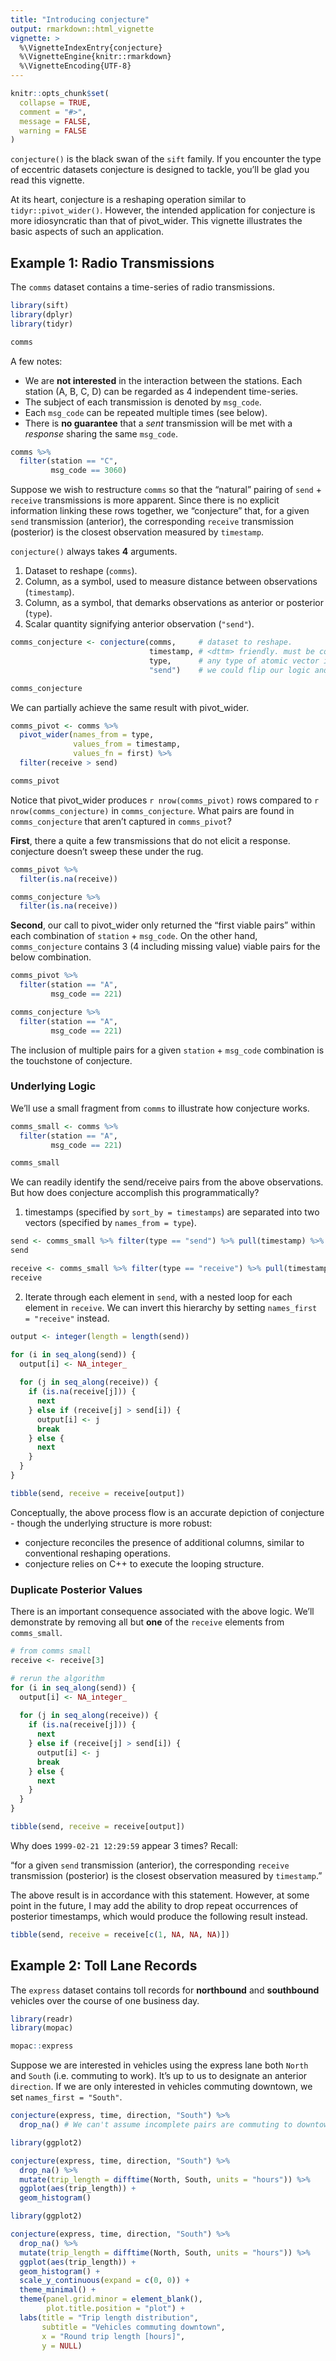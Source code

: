 ```yaml
---
title: "Introducing conjecture"
output: rmarkdown::html_vignette
vignette: >
  %\VignetteIndexEntry{conjecture}
  %\VignetteEngine{knitr::rmarkdown}
  %\VignetteEncoding{UTF-8}
---
```


```r
knitr::opts_chunk$set(
  collapse = TRUE,
  comment = "#>",
  message = FALSE,
  warning = FALSE
)
```

`conjecture()` is the black swan of the `sift` family. If you encounter the type of eccentric datasets  conjecture is designed to tackle, you'll be glad you read this vignette. 

At its heart, conjecture is a reshaping operation similar to `tidyr::pivot_wider()`. However, the intended application for conjecture is more idiosyncratic than that of pivot_wider. This vignette illustrates the basic aspects of such an application.

## Example 1: Radio Transmissions

The `comms` dataset contains a time-series of radio transmissions.

```r
library(sift)
library(dplyr)
library(tidyr)

comms
```

A few notes:

* We are **not interested** in the interaction between the stations. Each station (A, B, C, D) can be regarded as 4 independent time-series. 
* The subject of each transmission is denoted by `msg_code`.
* Each `msg_code` can be repeated multiple times (see below).
* There is **no guarantee** that a *sent* transmission will be met with a  *response* sharing the same `msg_code`.

```r
comms %>% 
  filter(station == "C",
         msg_code == 3060)
```

Suppose we wish to restructure `comms` so that the "natural" pairing of `send` + `receive` transmissions is more apparent. Since there is no explicit information linking these rows together, we "conjecture" that, for a given `send` transmission (anterior), the corresponding `receive` transmission (posterior) is the closest observation measured by `timestamp`.

`conjecture()` always takes **4** arguments.

1. Dataset to reshape (`comms`).
2. Column, as a symbol, used to measure distance between observations (`timestamp`).
3. Column, as a symbol, that demarks observations as anterior or posterior (`type`).
4. Scalar quantity signifying anterior observation (`"send"`).

```r
comms_conjecture <- conjecture(comms,     # dataset to reshape.
                               timestamp, # <dttm> friendly. must be coercible to numeric.
                               type,      # any type of atomic vector is fine.
                               "send")    # we could flip our logic and supply "receive" instead.

comms_conjecture
```

We can partially achieve the same result with pivot_wider.

```r
comms_pivot <- comms %>% 
  pivot_wider(names_from = type,
              values_from = timestamp,
              values_fn = first) %>% 
  filter(receive > send)

comms_pivot
```

Notice that pivot_wider produces `r nrow(comms_pivot)` rows compared to `r nrow(comms_conjecture)` in `comms_conjecture`. What pairs are found in `comms_conjecture` that aren't captured in `comms_pivot`?

**First**, there a quite a few transmissions that do not elicit a response. conjecture doesn't sweep these under the rug.

```r
comms_pivot %>% 
  filter(is.na(receive))

comms_conjecture %>% 
  filter(is.na(receive))
```

**Second**, our call to pivot_wider only returned the "first viable pairs" within each combination of `station` + `msg_code`. On the other hand, `comms_conjecture` contains 3 (4 including missing value) viable pairs for the below combination.

```r
comms_pivot %>% 
  filter(station == "A",
         msg_code == 221)

comms_conjecture %>% 
  filter(station == "A",
         msg_code == 221)
```

The inclusion of multiple pairs for a given `station` + `msg_code` combination is the touchstone of conjecture.

### Underlying Logic

We'll use a small fragment from `comms` to illustrate how conjecture works.

```r
comms_small <- comms %>% 
  filter(station == "A",
         msg_code == 221)

comms_small
```

We can readily identify the send/receive pairs from the above observations. But how does conjecture accomplish this programmatically?

1. timestamps (specified by `sort_by = timestamps`) are separated into two vectors (specified by `names_from = type`).

```r
send <- comms_small %>% filter(type == "send") %>% pull(timestamp) %>% sort()
send

receive <- comms_small %>% filter(type == "receive") %>% pull(timestamp) %>% sort()
receive
```
2. Iterate through each element in `send`, with a nested loop for each element in `receive`. We can invert this hierarchy by setting `names_first = "receive"` instead.

```r
output <- integer(length = length(send))

for (i in seq_along(send)) {
  output[i] <- NA_integer_
  
  for (j in seq_along(receive)) {
    if (is.na(receive[j])) {
      next
    } else if (receive[j] > send[i]) {
      output[i] <- j
      break
    } else {
      next
    }
  }
}

tibble(send, receive = receive[output])
```
Conceptually, the above process flow is an accurate depiction of conjecture - though the underlying structure is more robust:

* conjecture reconciles the presence of additional columns, similar to conventional reshaping operations.
* conjecture relies on C++ to execute the looping structure.

### Duplicate Posterior Values

There is an important consequence associated with the above logic. We'll demonstrate by removing all but **one** of the `receive` elements from `comms_small`.

```r
# from comms small
receive <- receive[3]

# rerun the algorithm
for (i in seq_along(send)) {
  output[i] <- NA_integer_
  
  for (j in seq_along(receive)) {
    if (is.na(receive[j])) {
      next
    } else if (receive[j] > send[i]) {
      output[i] <- j
      break
    } else {
      next
    }
  }
}

tibble(send, receive = receive[output])
```
Why does `1999-02-21 12:29:59` appear 3 times? Recall:

"for a given `send` transmission (anterior), the corresponding `receive` transmission (posterior) is the closest observation measured by `timestamp`."

The above result is in accordance with this statement. However, at some point in the future, I may add the ability to drop repeat occurrences of posterior timestamps, which would produce the following result instead.

```r
tibble(send, receive = receive[c(1, NA, NA, NA)])
```

## Example 2: Toll Lane Records

The `express` dataset contains toll records for **northbound** and **southbound** vehicles over the course of one business day.

```r
library(readr)
library(mopac)

mopac::express
```

Suppose we are interested in vehicles using the express lane both `North` and `South` (i.e. commuting to work). It's up to us to designate an anterior `direction`. If we are only interested in vehicles commuting downtown, we set `names_first = "South"`.

```r
conjecture(express, time, direction, "South") %>% 
  drop_na() # We can't assume incomplete pairs are commuting to downtown
```

```r
library(ggplot2)

conjecture(express, time, direction, "South") %>% 
  drop_na() %>% 
  mutate(trip_length = difftime(North, South, units = "hours")) %>% 
  ggplot(aes(trip_length)) +
  geom_histogram()
```

```r
library(ggplot2)

conjecture(express, time, direction, "South") %>% 
  drop_na() %>% 
  mutate(trip_length = difftime(North, South, units = "hours")) %>% 
  ggplot(aes(trip_length)) +
  geom_histogram() +
  scale_y_continuous(expand = c(0, 0)) +
  theme_minimal() +
  theme(panel.grid.minor = element_blank(),
        plot.title.position = "plot") +
  labs(title = "Trip length distribution",
       subtitle = "Vehicles commuting downtown",
       x = "Round trip length [hours]",
       y = NULL)
```

